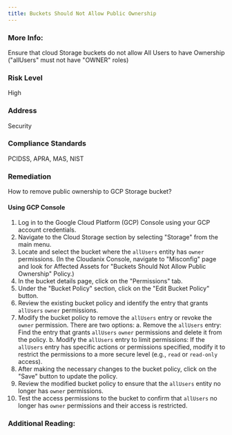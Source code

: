```yaml
---
title: Buckets Should Not Allow Public Ownership
---
```


### More Info:

Ensure that cloud Storage buckets do not allow All Users to have Ownership ("allUsers" must not have "OWNER" roles)

### Risk Level

High

### Address

Security

### Compliance Standards

PCIDSS, APRA, MAS, NIST

### Remediation

How to remove public ownership to GCP Storage bucket?

#### Using GCP Console

1. Log in to the Google Cloud Platform (GCP) Console using your GCP account credentials.
2. Navigate to the Cloud Storage section by selecting "Storage" from the main menu.
3. Locate and select the bucket where the `allUsers` entity has `owner` permissions.
   (In the Cloudanix Console, navigate to "Misconfig" page and look for Affected Assets for "Buckets Should Not Allow Public Ownership" Policy.)
4. In the bucket details page, click on the "Permissions" tab.
5. Under the "Bucket Policy" section, click on the "Edit Bucket Policy" button.
6. Review the existing bucket policy and identify the entry that grants `allUsers` `owner` permissions.
7. Modify the bucket policy to remove the `allUsers` entry or revoke the `owner` permission. There are two options:
   a. Remove the `allUsers` entry: Find the entry that grants `allUsers` `owner` permissions and delete it from the policy.
   b. Modify the `allUsers` entry to limit permissions: If the `allUsers` entry has specific actions or permissions specified, modify it to restrict the permissions to a more secure level (e.g., `read` or `read-only` access).
8. After making the necessary changes to the bucket policy, click on the "Save" button to update the policy.
9. Review the modified bucket policy to ensure that the `allUsers` entity no longer has `owner` permissions.
10. Test the access permissions to the bucket to confirm that `allUsers` no longer has `owner` permissions and their access is restricted.

### Additional Reading:
